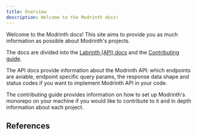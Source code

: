 ```yaml
---
title: Overview
description: Welcome to the Modrinth docs!
---
```



Welcome to the Modrinth docs! This site aims to provide you as much information as possible about Modrinth's projects.

The docs are divided into the [Labrinth (API) docs](/api) and the [Contributing guide](/contributing/overview).

The API docs provide information about the Modrinth API: which endpoints are aviable, endpoint specific query params, the response data shape and status codes if you want to implement Modrinth API in your code.

The contributing guide provides information on how to set up Modrinth's monorepo on your machine if you would like to contribute to it and in depth information about each project.

## References

<CardGrid>
   <LinkCard title="Labrinth (API) docs" href="/api" />
   <LinkCard title="Contributing guide" href="/contributing/overview" />
</CardGrid>